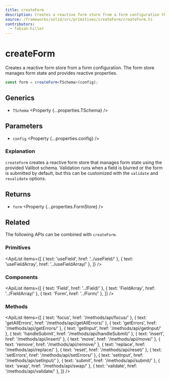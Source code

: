 ```yaml
---
title: createForm
description: Creates a reactive form store from a form configuration that manages form state and provides reactive properties.
source: /frameworks/solid/src/primitives/createForm/createForm.ts
contributors:
  - fabian-hiller
---
```



# createForm

Creates a reactive form store from a form configuration. The form store manages form state and provides reactive properties.

```ts
const form = createForm<TSchema>(config);
```

## Generics

- `TSchema` <Property {...properties.TSchema} />

## Parameters

- `config` <Property {...properties.config} />

### Explanation

`createForm` creates a reactive form store that manages form state using the provided Valibot schema. Validation runs when a field is blurred or the form is submitted by default, but this can be customized with the `validate` and `revalidate` options.

## Returns

- `form` <Property {...properties.FormStore} />

## Related

The following APIs can be combined with `createForm`.

### Primitives

<ApiList
  items={[
    { text: 'useField', href: '../useField/' },
    { text: 'useFieldArray', href: '../useFieldArray/' },
  ]}
/>

### Components

<ApiList
  items={[
    { text: 'Field', href: '../Field/' },
    { text: 'FieldArray', href: '../FieldArray/' },
    { text: 'Form', href: '../Form/' },
  ]}
/>

### Methods

<ApiList
  items={[
    { text: 'focus', href: '/methods/api/focus/' },
    { text: 'getAllErrors', href: '/methods/api/getAllErrors/' },
    { text: 'getErrors', href: '/methods/api/getErrors/' },
    { text: 'getInput', href: '/methods/api/getInput/' },
    { text: 'handleSubmit', href: '/methods/api/handleSubmit/' },
    { text: 'insert', href: '/methods/api/insert/' },
    { text: 'move', href: '/methods/api/move/' },
    { text: 'remove', href: '/methods/api/remove/' },
    { text: 'replace', href: '/methods/api/replace/' },
    { text: 'reset', href: '/methods/api/reset/' },
    { text: 'setErrors', href: '/methods/api/setErrors/' },
    { text: 'setInput', href: '/methods/api/setInput/' },
    { text: 'submit', href: '/methods/api/submit/' },
    { text: 'swap', href: '/methods/api/swap/' },
    { text: 'validate', href: '/methods/api/validate/' },
  ]}
/>
